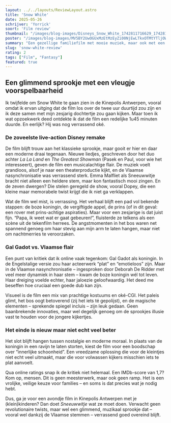 ```yaml
---
layout: ../../layouts/ReviewLayout.astro
title: 'Snow White'
date: 2025-05-26
schrijver: 'Yorrick'
soort: 'Film review'
thumbnail: "/images/blog-images/Disneys_Snow_White_1742811716629_1742811716873.jpg"
poster: "/images/blog-images/MV5BY2UwOGUxMzEtMzEyZi00NjEwLTkxOTMtYTljOWEzYjYyMWNjXkEyXkFqcGc@._V1_FMjpg_UX1000_.jpg"
summary: "Een gezellige familiefilm met mooie muziek, maar ook met een voorspelbaar verhaal en geen baanbrekende innovaties."
slug: 'snow-white-review'
rating: 2
tags: ["Film", "Fantasy"]
featured: true
---
```


## Een glimmend sprookje met een vleugje voorspelbaarheid  

Ik twijfelde om Snow White te gaan zien in de Kinepolis Antwerpen, vooral omdat ik ervan uitging dat de film los over de twee uur duurtijd zou zijn en ik deze samen met mijn zesjarig dochtertje zou gaan kijken. Maar toen ik wat opzoekwerk deed ontdekte ik dat de film een redelijke 1u45 minuten duurde. En eerlijk? Hij was nog verrassend oké.

### De zoveelste live-action Disney remake

De film blijft trouw aan het klassieke sprookje, maar gooit er hier en daar een moderne draai tegenaan. Nieuwe liedjes, geschreven door het duo achter *La La Land* en *The Greatest Showman* (Pasek en Paul, voor wie het interesseert), geven de film een musicalachtige flair. De muziek voelt grandioos, alsof je naar een theaterproductie kijkt, en de Vlaamse nasynchronisatie was verrassend sterk. Emma Malfliet als Sneeuwwitje bracht niet alleen een heldere stem, maar kon fantastisch mooi zingen. En de zeven dwergen? Die stelen geregeld de show, vooral Dopey, die een kleine maar memorabele twist krijgt die ik niet ga verklappen.

Wat de film wel mist, is verrassing. Het verhaal blijft een pad vol bekende stappen: de boze koningin, de vergiftigde appel, de prins (of in dit geval: een rover met prins-achtige aspiraties). Maar voor een zesjarige is dat juist fijn. “Papa, ik weet wat er gaat gebeuren!”, fluisterde ze telkens als een scène uit de tekenfilm herrees. De angstmomenten in het bos waren net spannend genoeg om haar stevig aan mijn arm te laten hangen, maar niet om nachtmerries te veroorzaken.

### Gal Gadot vs. Vlaamse flair

Een punt van kritiek dat ik online vaak tegenkom: Gal Gadot als koningin. In de Engelstalige versie zou haar acteerwerk “plat” en “emotieloos” zijn. Maar in de Vlaamse nasynchronisatie – ingesproken door Deborah De Ridder met veel meer dynamiek in haar stem – kwam de boze koningin wél tot leven. Haar dreiging voelde echter, haar jaloezie geloofwaardig. Het deed me beseffen hoe cruciaal een goede dub kan zijn.

Visueel is de film een mix van prachtige kostuums en oké-CGI. Het paleis glimt, het bos oogt betoverend (zij het iets té gepolijst), en de magische elementen – sprekende spiegel incluis – zijn leuk gedaan. Geen baanbrekende innovaties, maar wel degelijk genoeg om de sprookjes illusie vast te houden voor de jongere kijkertjes.

### Het einde is nieuw maar niet echt veel beter

Het slot blijft hangen tussen nostalgie en moderne moraal. In plaats van de koningin in een ravijn te laten storten, kiest de film voor een boodschap over “innerlijke schoonheid”. Een vreedzame oplossing die voor de kleintjes niet echt veel uitmaakt, maar die voor volwassen kijkers misschien iets te plat aanvoelt.

Qua online ratings snap ik de kritiek niet helemaal. Een IMDb-score van 1,7? Kom op, mensen. Dit is geen meesterwerk, maar ook geen ramp. Het is een vrolijke, veilige keuze voor families – en soms is dat precies wat je nodig hebt.

Dus, ga je voor een avondje film in Kinepolis Antwerpen met je (klein)kinderen? Dan doet *Sneeuwwitje* wat ze moet doen. Verwacht geen revolutionaire twists, maar wel een glimmend, muzikaal sprookje dat – vooral wel dankzij de Vlaamse stemmen – verrassend goed overeind blijft.

